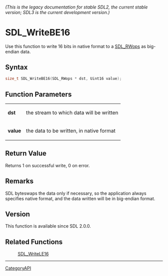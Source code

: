 ====== (This is the legacy documentation for stable SDL2, the current stable version; SDL3 is the current development version.) ======
= SDL_WriteBE16 =

Use this function to write 16 bits in native format to a [[SDL_RWops]] as big-endian data.

== Syntax ==

<syntaxhighlight lang='c'>
size_t SDL_WriteBE16(SDL_RWops * dst, Uint16 value);
</syntaxhighlight>

== Function Parameters ==

{|
|'''dst'''
|the stream to which data will be written
|-
|'''value'''
|the data to be written, in native format
|}

== Return Value ==

Returns 1 on successful write, 0 on error.

== Remarks ==

SDL byteswaps the data only if necessary, so the application always
specifies native format, and the data written will be in big-endian format.

== Version ==

This function is available since SDL 2.0.0.

== Related Functions ==

:[[SDL_WriteLE16]]

----
[[CategoryAPI]]



